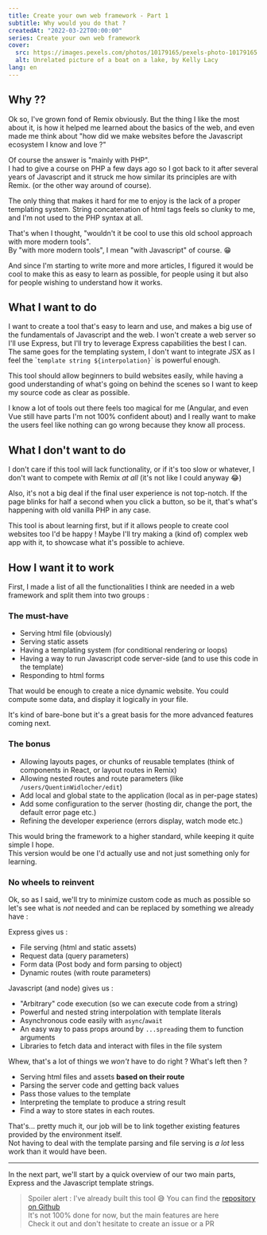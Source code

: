 ```yaml
---
title: Create your own web framework - Part 1
subtitle: Why would you do that ?
createdAt: "2022-03-22T00:00:00"
series: Create your own web framework
cover:
  src: https://images.pexels.com/photos/10179165/pexels-photo-10179165.jpeg
  alt: Unrelated picture of a boat on a lake, by Kelly Lacy
lang: en
---
```


## Why ??

Ok so, I've grown fond of Remix obviously. But the thing I like the most about it, is how it helped me learned about the basics of the web, and even made me think about "how did we make websites before the Javascript ecosystem I know and love ?"

Of course the answer is "mainly with PHP".  
I had to give a course on PHP a few days ago so I got back to it after several years of Javascript and it struck me how
similar its principles are with Remix. (or the other way around of course).

The only thing that makes it hard for me to enjoy is the lack of a proper templating system. String concatenation of html tags feels so clunky to me, and I'm not used to the PHP syntax at all.

That's when I thought, "wouldn't it be cool to use this old school approach with more modern tools".  
By "with more modern tools", I mean "with Javascript" of course. 😁

And since I'm starting to write more and more articles, I figured it would be cool to make this as easy to learn as possible, for people using it but also for people wishing to understand how it works.

## What I want to do

I want to create a tool that's easy to learn and use, and makes a big use of the fundamentals of Javascript and the web.
I won't create a web server so I'll use Express, but I'll try to leverage Express capabilities the best I can.  
The same goes for the templating system, I don't want to integrate JSX as I feel the \``template string ${interpolation}`\` is powerful enough.

This tool should allow beginners to build websites easily, while having a good understanding of what's going on behind the scenes so I want to keep my source code as clear as possible.

I know a lot of tools out there feels too magical for me (Angular, and even Vue still have parts I'm not 100% confident about) and I really want to make the users feel like nothing can go wrong because they know all process.

## What I don't want to do

I don't care if this tool will lack functionality, or if it's too slow or whatever, I don't want to compete with Remix _at all_ (it's not like I could anyway 😂)

Also, it's not a big deal if the final user experience is not top-notch. If the page blinks for half a second when you click a button, so be it, that's what's happening with old vanilla PHP in any case.

This tool is about learning first, but if it allows people to create cool websites too I'd be happy ! Maybe I'll try making a (kind of) complex web app with it, to showcase what it's possible to achieve.

## How I want it to work

First, I made a list of all the functionalities I think are needed in a web framework and split them into two groups :

### The must-have

- Serving html file (obviously)
- Serving static assets
- Having a templating system (for conditional rendering or loops)
- Having a way to run Javascript code server-side (and to use this code in the template)
- Responding to html forms

That would be enough to create a nice dynamic website. You could compute some data, and display it logically in your file.

It's kind of bare-bone but it's a great basis for the more advanced features coming next.

### The bonus

- Allowing layouts pages, or chunks of reusable templates (think of components in React, or layout routes in Remix)
- Allowing nested routes and route parameters (like `/users/QuentinWidlocher/edit`)
- Add local and global state to the application (local as in per-page states)
- Add some configuration to the server (hosting dir, change the port, the default error page etc.)
- Refining the developer experience (errors display, watch mode etc.)

This would bring the framework to a higher standard, while keeping it quite simple I hope.  
This version would be one I'd actually use and not just something only for learning.

### No wheels to reinvent

Ok, so as I said, we'll try to minimize custom code as much as possible so let's see what is _not_ needed and can be replaced by something we already have :

Express gives us :

- File serving (html and static assets)
- Request data (query parameters)
- Form data (Post body and form parsing to object)
- Dynamic routes (with route parameters)

Javascript (and node) gives us :

- "Arbitrary" code execution (so we can execute code from a string)
- Powerful and nested string interpolation with template literals
- Asynchronous code easily with `async`/`await`
- An easy way to pass props around by `...spread`ing them to function arguments
- Libraries to fetch data and interact with files in the file system

Whew, that's a lot of things we _won't_ have to do right ? What's left then ?

- Serving html files and assets **based on their route**
- Parsing the server code and getting back values
- Pass those values to the template
- Interpreting the template to produce a string result
- Find a way to store states in each routes.

That's... pretty much it, our job will be to link together existing features provided by the environment itself.  
Not having to deal with the template parsing and file serving is _a lot_ less work than it would have been.

---

In the next part, we'll start by a quick overview of our two main parts, Express and the Javascript template strings.

> Spoiler alert : I've already built this tool 😅
> You can find the [repository on Github](https://github.com/QuentinWidlocher/web-framework)  
> It's not 100% done for now, but the main features are here  
> Check it out and don't hesitate to create an issue or a PR
